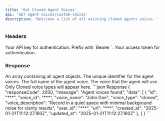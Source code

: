 ```yaml
---
title: 'Get Cloned Agent Voices'
api: 'GET agent-voices/custom-voices'
description: 'Retrieve a list of all existing cloned agents voices.'
---
```


### Headers

<ParamField header="Authorization" type="string" required>
  Your API key for authentication. Prefix with `Bearer `.
</ParamField>

<ParamField header="x-access-token" type="string" required>
  Your access token for authentication.
</ParamField>

### Response

<ResponseField name="data" type="object[]">
    An array containing all agent objects.
</ResponseField>

<ResponseField name="data[].id" type="string">
    The unique identifier for the agent voices.
</ResponseField>

<ResponseField name="data[].voice_name" type="string">
   The full name of the agent voice.
</ResponseField>

<ResponseField name="data[].voice_id" type="string">
   The voice that the agent will use.
</ResponseField>

<ResponseField name="data[].voice_type" type="string">
   Only Cloned voice types will appear here.
</ResponseField>

<ResponseExample>
```json Response
{
    "responseCode": 2000,
    "message": "Agent voices found",
    "data": [
        {
            "id": "***",
            "voice_id": "***",
            "voice_name": "John Doe",
            "voice_type": "cloned",
            "voice_description": "Record in a quiet space with minimal background noise for clarity results",
            "user_id": "***",
            "url": "***",
            "created_at": "2025-01-21T11:12:27.160Z",
            "updated_at": "2025-01-21T11:12:27.160Z"
        },
    ]
}
```
</ResponseExample>